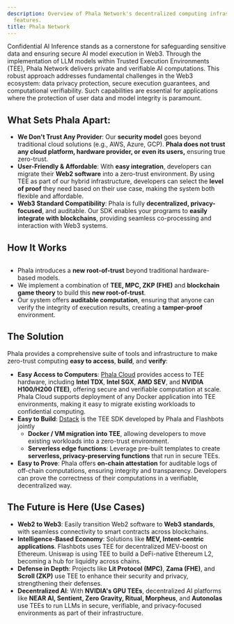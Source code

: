 ```yaml
---
description: Overview of Phala Network's decentralized computing infrastructure and
  features.
title: Phala Network
---
```



Confidential AI Inference stands as a cornerstone for safeguarding sensitive data and ensuring secure AI model execution in Web3. Through the implementation of LLM models within Trusted Execution Environments (TEE), Phala Network delivers private and verifiable AI computations. This robust approach addresses fundamental challenges in the Web3 ecosystem: data privacy protection, secure execution guarantees, and computational verifiability. Such capabilities are essential for applications where the protection of user data and model integrity is paramount.

## **What Sets Phala Apart:**

* **We Don't Trust Any Provider**: Our **security model** goes beyond traditional cloud solutions (e.g., AWS, Azure, GCP). **Phala does not trust any cloud platform, hardware provider, or even its users,** ensuring true zero-trust.
* **User-Friendly & Affordable**: With **easy integration**, developers can migrate their **Web2 software** into a zero-trust environment. By using TEE as part of our hybrid infrastructure, developers can select the **level of proof** they need based on their use case, making the system both flexible and affordable.
* **Web3 Standard Compatibility**: Phala is fully **decentralized, privacy-focused**, and auditable. Our SDK enables your programs to **easily integrate with blockchains**, providing seamless co-processing and interaction with Web3 systems.

## **How It Works**

<Frame>
    <img src="/images/image (6) (1) (1).png" alt="" />
</Frame>

* Phala introduces a **new root-of-trust** beyond traditional hardware-based models.
* We implement a combination of **TEE, MPC, ZKP (FHE)** and **blockchain game theory** to build this **new root-of-trust**.
* Our system offers **auditable computation**, ensuring that anyone can verify the integrity of execution results, creating a **tamper-proof** environment.

## **The Solution**

Phala provides a comprehensive suite of tools and infrastructure to make zero-trust computing **easy to access**, **build**, and **verify**:

* **Easy Access to Computers**: [Phala Cloud](https://cloud.phala.network/register?invite=PHALAWIKI) provides access to TEE hardware, including **Intel TDX**, **Intel SGX**, **AMD SEV**, and **NVIDIA H100/H200 (TEE)**, offering secure and verifiable computation at scale. Phala Cloud supports deployment of any Docker application into TEE environments, making it easy to migrate existing workloads to confidential computing.
* **Easy to Build**: [Dstack](/dstack/overview) is the TEE SDK developed by Phala and Flashbots jointly
  * **Docker / VM migration into TEE**, allowing developers to move existing workloads into a zero-trust environment.
  * **Serverless edge functions**: Leverage pre-built templates to create **serverless, privacy-preserving functions** that run in secure TEEs.
* **Easy to Prove**: Phala offers **on-chain attestation** for auditable logs of off-chain computations, ensuring integrity and transparency. Developers can prove the correctness of their computations in a verifiable, decentralized way.

## **The Future is Here (Use Cases)**

* **Web2 to Web3**: Easily transition Web2 software to **Web3 standards**, with seamless connectivity to smart contracts across blockchains.
* **Intelligence-Based Economy**: Solutions like **MEV, Intent-centric applications**. Flashbots uses TEE for decentralized MEV-boost on Ethereum. Uniswap is using TEE to build a DeFi-native Ethereum L2, becoming a hub for liquidity across chains.
* **Defense in Depth**: Projects like **Lit Protocol (MPC)**, **Zama (FHE)**, and **Scroll (ZKP)** use TEE to enhance their security and privacy, strengthening their defenses.
* **Decentralized AI**: With **NVIDIA's GPU TEEs**, decentralized AI platforms like **NEAR AI, Sentient, Zero Gravity, Ritual, Morpheus**, and **Autonolas** use TEEs to run LLMs in secure, verifiable, and privacy-focused environments as part of their infrastructure.
